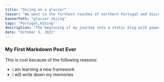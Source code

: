 ```yaml
---
title: "Skiing on a glacier"
teaser: "We went to the furthest reaches of northern Portugal and discovered a primeval mountain landscape where time stood still. Have you ever seen a pit for rounding up and killing wolves? Yeah me neither..."
bannerPath: "glacier_skiing"
tags: "Portugal,Hiking"
description: "The beginning of my journey into a static blog with powerfully flexible component building capabilities"
date: "October 5, 2021"
---
```


### My First Markdown Post Ever

This is cool because of the following reasons:

- i am learning a new framework
- i will write down my memories
